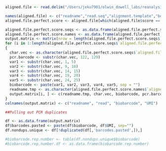 ```r
aligned.file <- read.delim("/Users/jeku7901/olwin_dowell_labs/reanalysis_07_28_20/outputs_08042020/seqrun_1python_aligned/Olwin-688-M1_S1_L001_R1_001_python_aligned.txt", header = F)

names(aligned.file) <- c("readname","read.seq","alignment.template","best.alignment","N_alignment","score","dontknow1","dontknow2") #629 seems to be is perfect score
aligned.file.perfect.score <- aligned.file[which(aligned.file$score == 629), 1:6] #can change score cutoff

aligned.file.perfect.score.seqs <- as.data.frame(aligned.file.perfect.score$read.seq)
aligned.file.perfect.score.names <- as.data.frame(aligned.file.perfect.score$readname)
output.matrix <- matrix(nrow = length(aligned.file.perfect.score.seqs$`aligned.file.perfect.score$read.seq`), ncol = 4)
for (i in 1:length(aligned.file.perfect.score.seqs$`aligned.file.perfect.score$read.seq`))
{
  char.vec <- as.character(aligned.file.perfect.score.seqs$`aligned.file.perfect.score$read.seq`[i])
  pcr.barcode <- substr(char.vec, 122, 129)
  var1 <- substr(char.vec, 1, 5)
  var2 <- substr(char.vec, 9, 10)
  var3 <- substr(char.vec, 14, 15)
  var4 <- substr(char.vec, 19, 20)
  var5 <- substr(char.vec, 24, 25)
  biobarcode <- paste(var1, var2, var3, var4, var5, sep = "")
  readname.tmp <- as.character(aligned.file.perfect.score.names$`aligned.file.perfect.score$readname`[i])
  output.matrix[i, ] <- c(readname.tmp, char.vec, biobarcode, pcr.barcode)
}
colnames(output.matrix) <- c("readname", "read", "biobarcode", "UMI")

##Pulling out PCR duplicates

df <- as.data.frame(output.matrix)
df$barcodes.pasted <- paste(df$biobarcode, df$UMI, sep="")
df.nondups.unique <- df[!duplicated(df[,'barcodes.pasted',]),]

#biobarcode.rep.number <- table(df.nondups.unique$biobarcode)
#biobarcode.rep.number.df <- as.data.frame(biobarcode.rep.number)
```

